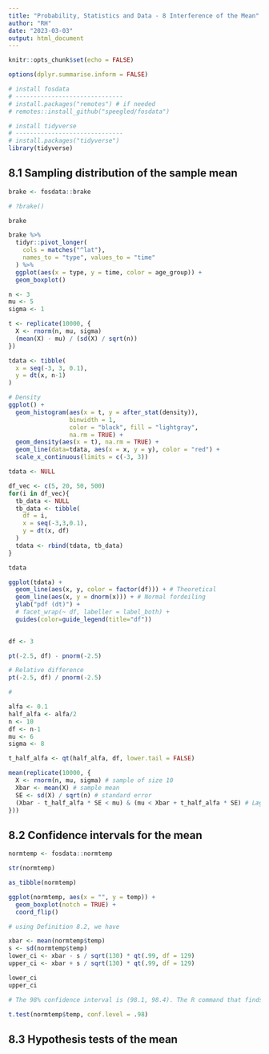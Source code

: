 ```yaml
---
title: "Probability, Statistics and Data - 8 Interference of the Mean"
author: "RH"
date: "2023-03-03"
output: html_document
---
```


```r
knitr::opts_chunk$set(echo = FALSE)

options(dplyr.summarise.inform = FALSE)

# install fosdata
# ------------------------------
# install.packages("remotes") # if needed
# remotes::install_github("speegled/fosdata")

# install tidyverse
# ------------------------------
# install.packages("tidyverse")
library(tidyverse)
```

## 8.1 Sampling distribution of the sample mean
```r
brake <- fosdata::brake

# ?brake()

brake
```

```r
brake %>%
  tidyr::pivot_longer(
    cols = matches("^lat"),
    names_to = "type", values_to = "time"
  ) %>%
  ggplot(aes(x = type, y = time, color = age_group)) +
  geom_boxplot()
```

```r
n <- 3
mu <- 5
sigma <- 1

t <- replicate(10000, {
  X <- rnorm(n, mu, sigma)
  (mean(X) - mu) / (sd(X) / sqrt(n))
})

tdata <- tibble(
  x = seq(-3, 3, 0.1),
  y = dt(x, n-1)
)

# Density 
ggplot() +
  geom_histogram(aes(x = t, y = after_stat(density)),
                 binwidth = 1,
                 color = "black", fill = "lightgray",
                 na.rm = TRUE) +
  geom_density(aes(x = t), na.rm = TRUE) +
  geom_line(data=tdata, aes(x = x, y = y), color = "red") +
  scale_x_continuous(limits = c(-3, 3))
```

```r
tdata <- NULL

df_vec <- c(5, 20, 50, 500)
for(i in df_vec){
  tb_data <- NULL
  tb_data <- tibble(
    df = i,
    x = seq(-3,3,0.1),
    y = dt(x, df)
  )
  tdata <- rbind(tdata, tb_data)
}

tdata

ggplot(tdata) +
  geom_line(aes(x, y, color = factor(df))) + # Theoretical
  geom_line(aes(x, y = dnorm(x))) + # Normal fordeiling
  ylab("pdf (dt)") +
  # facet_wrap(~ df, labeller = label_both) +
  guides(color=guide_legend(title="df"))
  
```

```r
df <- 3

pt(-2.5, df) - pnorm(-2.5)

# Relative difference
pt(-2.5, df) / pnorm(-2.5)
```

```r
# 

alfa <- 0.1
half_alfa <- alfa/2
n <- 10
df <- n-1
mu <- 6
sigma <- 8

t_half_alfa <- qt(half_alfa, df, lower.tail = FALSE)

mean(replicate(10000, {
  X <- rnorm(n, mu, sigma) # sample of size 10
  Xbar <- mean(X) # sample mean
  SE <- sd(X) / sqrt(n) # standard error
  (Xbar - t_half_alfa * SE < mu) & (mu < Xbar + t_half_alfa * SE) # Lægra & Hægra greinasn
}))
```

## 8.2 Confidence intervals for the mean
```r
normtemp <- fosdata::normtemp

str(normtemp)

as_tibble(normtemp)
```

```r
ggplot(normtemp, aes(x = "", y = temp)) +
  geom_boxplot(notch = TRUE) +
  coord_flip()

```

```r
# using Definition 8.2, we have

xbar <- mean(normtemp$temp)
s <- sd(normtemp$temp)
lower_ci <- xbar - s / sqrt(130) * qt(.99, df = 129)
upper_ci <- xbar + s / sqrt(130) * qt(.99, df = 129)

lower_ci
upper_ci

# The 98% confidence interval is (98.1, 98.4). The R command that finds a confidence interval for the mean in one easy step is t.test

t.test(normtemp$temp, conf.level = .98)
```
## 8.3 Hypothesis tests of the mean
```r

```

